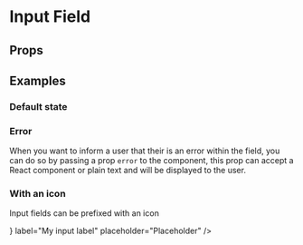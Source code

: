 
<Meta title="4. Form|Input Field" component={InputField} />

# Input Field

## Props

<Props of={InputField} />

## Examples

### Default state

<Preview>
    <Story name="Default">
        <Theme>
            <InputField label="My input label" placeholder="Placeholder" />
        </Theme>
    </Story>
</Preview>

### Error

When you want to inform a user that their is an error within the field, you can do so by passing a prop `error` to the component, this prop can accept a React component or plain text and will be displayed to the user.

<Preview>
    <Story name="Input field error">
        <Theme>
            <InputField
                error="This is an error message passed in"
                label="My input label"
                placeholder="Placeholder"
            />
        </Theme>
    </Story>
</Preview>

### With an icon

Input fields can be prefixed with an icon

<Preview>
    <Story name="Input field icon">
        <Theme>
            <InputField
                icon={<Phone />}
                label="My input label"
                placeholder="Placeholder"
            />
        </Theme>
    </Story>
</Preview>
